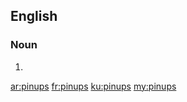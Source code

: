 ==English==

===Noun===
{{head|en|noun plural form}}

# {{plural of|pinup|lang=en}}

[[ar:pinups]]
[[fr:pinups]]
[[ku:pinups]]
[[my:pinups]]